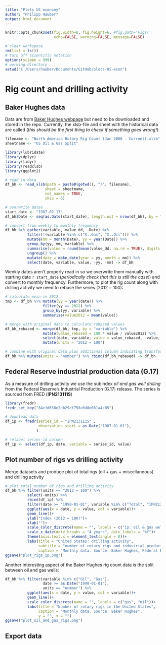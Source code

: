 ```yaml
---
title: "Plots US economy"
author: "Philipp Hauber"
output: html_document
---
```


```r
knitr::opts_chunk$set(fig.width=8, fig.height=6, #fig.path='Figs/',
                      echo=FALSE, warning=FALSE, message=FALSE)
```


```r
# clear workspace
rm(list = ls())
# turn off scientific notation
options(scipen = 999)
# working directory
setwd("C:/Users/hauber/Documents/GitHub/plots-US-econ")
```

# Rig count and drilling activity

## Baker Hughes data

Data are from [Baker Hughes webpage](<https://rigcount.bakerhughes.com/na-rig-count/>) but need to be downloaded and stored in the repo. Currently, the xlsb-file and sheet with the historical data are called (*this should be the first thing to check if something goes wrong!*):

```r
filename <- "North America Rotary Rig Count (Jan 2000 - Current).xlsb"
sheetname <- "US Oil & Gas Split"
```



```r
library(lubridate)
library(dplyr)
library(tidyr)
library(readxlsb)
library(ggplot2)

# read in data
df_bh <- read_xlsb(path = paste0(getwd(), "/", filename),
                  sheet = sheetname,
                  col_names = TRUE,
                  skip = 6)

# overwrite dates
start_date <- "1987-07-17"
df_bh$Date <- seq(as.Date(start_date), length.out = nrow(df_bh), by = "1 week")

# convert from weekly to monthly frequency
df_bh %>% gather(variable, value_dd, -Date) %>%
          filter(!(variable %in% c("X..Gas", "X..Oil"))) %>%
          mutate(mm = month(Date), yy = year(Date)) %>%
          group_by(yy, mm, variable) %>%
          summarise(value = round(mean(value_dd, na.rm = TRUE), digits = 0)) %>%
          ungroup() %>%
          mutate(date = make_date(year = yy, month = mm)) %>%
          select(date, variable, value, -yy, -mm) -> df_bh
```

Weekly dates aren't properly read in so we overwrite them manually with starting date `r start_date` (*periodically check that this is still the case!*) and convert to monthly frequency. Furthermore, to plot the rig count along with drilling activity we need to rebase the series (2012 = 100):

```r

# calculate mean in 2012
tmp <- df_bh %>% mutate(yy = year(date)) %>%
                 filter(yy == 2012) %>%
                 group_by(yy, variable) %>%
                 summarise(value2012 = mean(value))

# merge with original data to calculate rebased values
df_bh_rebased <- merge(df_bh, tmp, by = "variable") %>%
                 mutate(value_rebased = 100 * value / value2012) %>%
                 select(date, variable, value = value_rebased, -value, -value2012, -yy) %>%
                 mutate(units = "2012 = 100")

# combine with original data plus additional column indicating transformation
df_bh %>% mutate(units = "number") %>% rbind(df_bh_rebased) -> df_bh
```

## Federal Reserve industrial production data (G.17)

As a measure of drilling activity we use the subindex *oil and gas well drilling* from the Federal Reserve's Industrial Production (G.17) release. The series is sourced from FRED (**IPN213111S**)

```r
library(fredr)
fredr_set_key("84efd638e2db29ef758e0d8e081a4c05")

# download data
df_ip <- fredr(series_id = "IPN213111S" , 
               observation_start = as.Date("1987-01-01"),
              ) 

# relabel series-id column
df_ip <- select(df_ip, date, variable = series_id, value)
```

## Plot number of rigs vs drilling activity

Merge datasets and produce plot of total rigs (oil + gas + miscellaneous) and drilling activity

```r
# plot total number of rigs and drilling activity
df_bh %>% filter(units == "2012 = 100") %>% 
          select(-units) %>%
          rbind(df_ip) %>% 
          filter(date >= "1990-01-01", variable %in% c("Total", "IPN213111S")) %>% 
          ggplot(aes(x = date, y = value, col = variable))+
          geom_line()+
          ylab("Index (2012 = 100)")+
          xlab("")+
          scale_color_discrete(name = "", labels = c("ip: oil & gas well drilling", "rig count"))+
          scale_x_date(date_breaks = "4 years", date_labels = "%Y")+
          theme(axis.text.x = element_text(angle = 0))+
          labs(title = "United States: drilling activity",
               subtitle = "number of rotary rigs and industrial production",
               caption = "Monthly data. Source: Baker Hughes, Federal Reserve")
ggsave("plot_rigs_ip.png")
```

Another interesting aspect of the Baker Hughes rig count data is the split between oil and gas wells:

```r
df_bh %>% filter(variable %in% c("Oil", "Gas"), 
                 date >= as.Date("1990-01-01"), 
                 units == "number") %>%
          ggplot(aes(x = date, y = value, col = variable))+
          geom_line()+
          scale_color_discrete(name = "", labels = c("gas", "oil"))+
          labs(title = "Number of rotary rigs in the United States",
               caption = "Monthly data. Source: Baker Hughes",
               y = "", x = "")
ggsave("plot_oil_and_gas_rigs.png")
```

## Export data

```r

```

